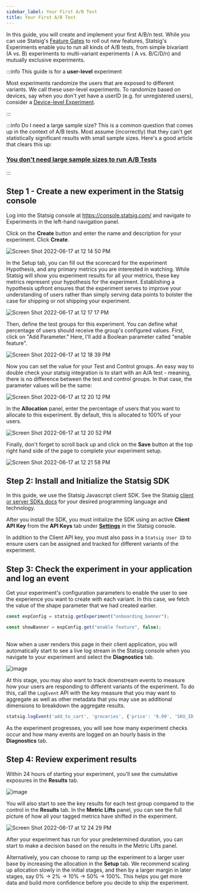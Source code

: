 ```yaml
---
sidebar_label: Your First A/B Test
title: Your First A/B Test
---
```



In this guide, you will create and implement your first A/B/n test. While you can use Statsig's [Feature Gates](https://docs.statsig.com/guides/first-feature) to roll out new features, Statsig's Experiments enable you to run all kinds of A/B tests, from simple bivariant (A vs. B) experiments to multi-variant experiments ( A vs. B/C/D/n) and mutually exclusive experiments.

:::info This guide is for a **user-level** experiment

Most experiments randomize the users that are exposed to different variants. We call these user-level experiments. To randomize based on devices, say when you don't yet have a userID (e.g. for unregistered users), consider a [Device-level Experiment](https://docs.statsig.com/guides/first-device-level-experiment).

:::

:::info Do I need a large sample size?
This is a common question that comes up in the context of A/B tests. Most assume (incorrectly) that they can't get statistically significant results with small sample sizes. Here's a good article that clears this up:

### [You don't need large sample sizes to run A/B Tests](https://blog.statsig.com/you-dont-need-large-sample-sizes-to-run-a-b-tests-6044823e9992)

:::

## Step 1 - Create a new experiment in the Statsig console

Log into the Statsig console at https://console.statsig.com/ and navigate to Experiments in the left-hand navigation panel.

Click on the **Create** button and enter the name and description for your experiment. Click **Create**.

![Screen Shot 2022-06-17 at 12 14 50 PM](https://user-images.githubusercontent.com/74584483/174388297-9ce44f6f-7557-4873-b208-62501a25f4c8.png)

In the Setup tab, you can fill out the scorecard for the experiment Hypothesis, and any primary metrics you are interested in watching.  While Statsig will show you experiment results for all your metrics, these key metrics represent your hypothesis for the experiment. Establishing a hypothesis
upfront ensures that the experiment serves to improve your understanding of users rather than simply serving data points to bolster the case for shipping or not shipping your experiment.   

![Screen Shot 2022-06-17 at 12 17 17 PM](https://user-images.githubusercontent.com/74584483/174388696-4db2e3ce-69a0-400a-9cc3-b0d67bf1b097.png)

Then, define the test groups for this experiment. You can define what percentage of users should receive the group's configured values. First, click on "Add Parameter."  Here, I'll add a Boolean parameter called "enable feature".

![Screen Shot 2022-06-17 at 12 18 39 PM](https://user-images.githubusercontent.com/74584483/174388767-0944b5b4-7c30-40a4-a8d4-5f6263e9f8cb.png)

Now you can set the value for your Test and Control groups.  An easy way to double check your statsig integration is to start with an A/A test - meaning, there is no difference between the test and control groups.  In that case, the parameter values will be the same:

![Screen Shot 2022-06-17 at 12 20 12 PM](https://user-images.githubusercontent.com/74584483/174388919-e1cb424d-1c62-43d5-a90f-e6a6dfcb5083.png)

In the **Allocation** panel, enter the percentage of users that you want to allocate to this experiment. By default, this is allocated to 100% of your users.

![Screen Shot 2022-06-17 at 12 20 52 PM](https://user-images.githubusercontent.com/74584483/174388979-5fbbcaa7-9b72-4cf6-be91-449c74ae556c.png)

Finally, don't forget to scroll back up and click on the **Save** button at the top right hand side of the page to complete your experiment setup.

![Screen Shot 2022-06-17 at 12 21 58 PM](https://user-images.githubusercontent.com/74584483/174389126-c666be40-db36-44be-b02a-af29258e374f.png)

## Step 2: Install and Initialize the Statsig SDK

In this guide, we use the Statsig Javascript client SDK. See the Statsig [client or server SDKs docs](https://docs.statsig.com/#sdks) for your desired programming language and technology.

<Install />

After you install the SDK, you must initialize the SDK using an active **Client API Key** from the **API Keys** tab under **[Settings](https://console.statsig.com/settings)** in the Statsig console.

In addition to the Client API key, you must also pass in a `Statsig User ID` to ensure users can be assigned and tracked for different variants of the experiment.

<Initialize />

## Step 3: Check the experiment in your application and log an event

Get your experiment's configuration parameters to enable the user to see the experience you want to create with each variant. In this case, we fetch the value of the shape parameter that we had created earlier.

```jsx
const expConfig = statsig.getExperiment("onboarding_banner");

const showBanner = expConfig.get("enable feature", false);
 
```

Now when a user renders this page in their client application, you will automatically start to see a live log stream in the Statsig console when you navigate to your experiment and select the **Diagnostics** tab.

![image](https://user-images.githubusercontent.com/1315028/139113152-7d19afa1-733f-4ee4-b788-3d39cecedae1.png)

At this stage, you may also want to track downstream events to measure how your users are responding to different variants of the experiment. To do this, call the `LogEvent` API with the key measure that you may want to aggregate as well as other metadata that you may use as additional dimensions to breakdown the aggregate results.

```jsx
statsig.logEvent('add_to_cart', 'groceries', {'price': '9.99', 'SKU_ID': 'SKU-123'});
```

As the experiment progresses, you will see how many experiment checks occur and how many events are logged on an hourly basis in the **Diagnostics** tab.


## Step 4: Review experiment results

Within 24 hours of starting your experiment, you'll see the cumulative exposures in the **Results** tab.

![image](https://user-images.githubusercontent.com/1315028/154574304-79b564b3-0833-49d5-bc65-427b59051343.png)

You will also start to see the key results for each test group compared to the control in the **Results** tab. In the **Metric Lifts** panel, you can see the full picture of how all your tagged metrics have shifted in the experiment.

![Screen Shot 2022-06-17 at 12 24 29 PM](https://user-images.githubusercontent.com/74584483/174389478-2c0c306a-38c8-4c11-998d-f914778d20c6.png)

After your experiment has run for your predetermined duration, you can start to make a decision based on the results in the Metric Lifts panel.

Alternatively, you can choose to ramp up the experiment to a larger user base by increasing the allocation in the **Setup** tab. We recommend scaling up allocation slowly in the initial stages, and then by a larger margin in later stages, say 0% -> 2% -> 10% -> 50% -> 100%. This helps you get more data and build more confidence before you decide to ship the experiment. 

